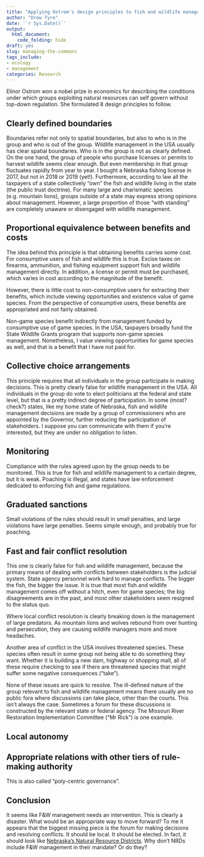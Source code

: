 ```yaml
---
title: "Applying Ostrom's design principles to fish and wildlife management"
author: "Drew Tyre"
date: '`r Sys.Date()`'
output: 
  html_document:
    code_folding: hide
draft: yes
slug: managing-the-commons
tags_include:
- ecology
- management
categories: Research
---
```


Elinor Ostrom won a nobel prize in economics for
describing the conditions under which groups exploiting natural resources can self govern without
top-down regulation. She formulated 8 design principles to follow. 

## Clearly defined boundaries

Boundaries refer not only to spatial boundaries, but also to who is in the 
group and who is out of the group. Wildlife management in the USA usually 
has clear spatial boundaries. Who is in the group is not as clearly defined.
On the one hand, the group of people who purchase licenses or permits to
harvest wildlife seems clear enough. But even membership in that group
fluctuates rapidly from year to year. I bought a Nebraska fishing license in 
2017, but not in 2018 or 2019 (yet!). Furthermore, according to law all
the taxpayers of a state collectively "own" the fish and wildlife living 
in the state (the public trust doctrine). For many large and charismatic 
species (e.g. mountain lions), groups outside of a state may express strong
opinions about management. However, a large proportion of those "with standing"
are completely unaware or disengaged with wildlife management.


## Proportional equivalence between benefits and costs

The idea behind this principle is that obtaining benefits carries some cost. 
For consumptive users of fish and wildlife this is true. Excise taxes on firearms, 
ammunition, and fishing equipment support fish and wildlife management directly. 
In addition, a license or permit must be purchased, which varies in
cost according to the magnitude of the benefit. 

However, there is little cost to non-consumptive users for extracting their
benefits, which include viewing opportunities and existence value of game species. 
From the perspective of consumptive users, these benefits are appropriated and
not fairly obtained. 

Non-game species benefit indirectly from management funded by consumptive use
of game species. In the USA, taxpayers broadly fund the State Wildlife Grants program that supports
non-game species management. Nonetheless, I value viewing opportunities for
game species as well, and that is a benefit that I have not paid for. 


## Collective choice arrangements

This principle requires that all individuals in the group participate in making decisions. 
This is pretty clearly false for wildlife management in the USA. All individuals in the
group do vote to elect politicians at the federal and state level, but that is a pretty 
indirect degree of participation. In some (most? check?) states, like my home state of 
Nebraska, fish and wildlife management decisions are made by a group of commissioners
who are appointed by the Governor, further reducing the participation of stakeholders. 
I suppose you can communicate with them if you're interested, but they are under no
obligation to listen. 


## Monitoring

Compliance with the rules agreed upon by the group needs to be monitored. This is
true for fish and wildlife management to a certain degree, but it is weak. Poaching
is illegal, and states have law enforcement dedicated to enforcing fish and game 
regulations. 

## Graduated sanctions

Small violations of the rules should result in small penalties, and large violations
have large penalties. Seems simple enough, and probably true for poaching.

## Fast and fair conflict resolution

This one is clearly false for fish and wildlife management, because the primary
means of dealing with conflicts between stakeholders is the judicial system. 
State agency personnel work hard to manage conflicts. The bigger the fish, the
bigger the issue. It is true that most fish and wildlife management comes off 
without a hitch, even for game species; the big disagreements are in the past, and most other
stakeholders seem resigned to the status quo. 

Where local conflict resolution is clearly breaking down is the management of 
large predators. As mountain lions and wolves rebound from over hunting and
persecution, they are causing wildlife managers more and more headaches. 

Another area of conflict in the USA involves threatened species. These 
species often result in some group not being able to do something they
want. Whether it is building a new dam, highway or shopping mall, all
of these require checking to see if there are threatened species that
might suffer some negative consequences ("take"). 

None of these issues are quick to resolve. The ill-defined nature of the
group relevant to fish and wildlife management means there usually are no
public fora where discussions can take place, other than the courts. This isn't always 
the case. Sometimes a forum for these discussions is constructed by
the relevant state or federal agency. The Missouri River Restoration 
Implementation Committee ("Mr Rick") is one example. 


## Local autonomy



## Appropriate relations with other tiers of rule-making authority

This is also called "poly-centric governance". 

## Conclusion

It seems like F&W management needs an intervention. This is clearly a
disaster. What would be an appropriate way to move forward? To me it appears
that the biggest missing piece is the forum for making decisions and
resolving conflicts. It should be local. It should be elected. In fact,
it should look like [Nebraska's Natural Resource Districts](https://www.nrdnet.org/). Why don't NRDs 
include F&W management in their mandate? Or do they?
